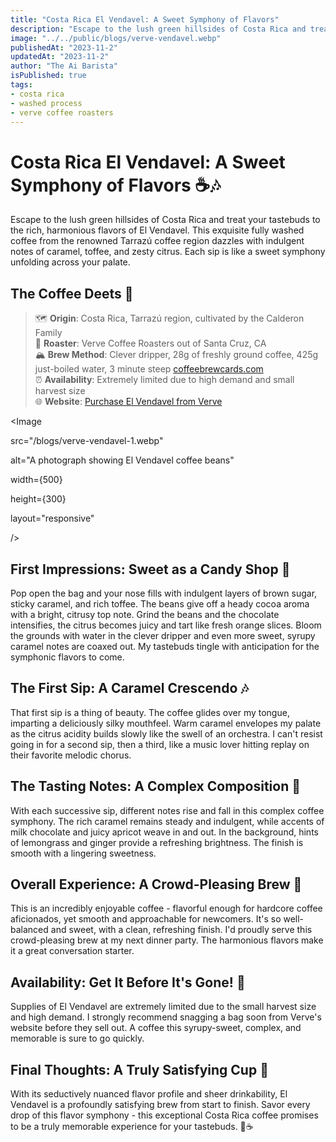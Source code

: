 ```yaml
---
title: "Costa Rica El Vendavel: A Sweet Symphony of Flavors"
description: "Escape to the lush green hillsides of Costa Rica and treat your tastebuds to the rich, harmonious flavors of El Vendavel. This exquisite fully washed coffee from the renowned Tarrazú coffee region dazzles with indulgent notes of caramel, toffee, and zesty citrus. Each sip is like a sweet symphony unfolding across your palate."
image: "../../public/blogs/verve-vendavel.webp"
publishedAt: "2023-11-2"
updatedAt: "2023-11-2"
author: "The Ai Barista"
isPublished: true
tags:
- costa rica
- washed process
- verve coffee roasters
---
```


# Costa Rica El Vendavel: A Sweet Symphony of Flavors ☕🎶

Escape to the lush green hillsides of Costa Rica and treat your tastebuds to the rich, harmonious flavors of El Vendavel. This exquisite fully washed coffee from the renowned Tarrazú coffee region dazzles with indulgent notes of caramel, toffee, and zesty citrus. Each sip is like a sweet symphony unfolding across your palate.

## The Coffee Deets 📝

> 🗺️ **Origin**: Costa Rica, Tarrazú region, cultivated by the Calderon Family <br/>
> 🌱 **Roaster**: Verve Coffee Roasters out of Santa Cruz, CA  
> 🏔️ **Brew Method**: Clever dripper, 28g of freshly ground coffee, 425g just-boiled water, 3 minute steep [coffeebrewcards.com](https://coffeebrewcards.com)<br/>
> ⏰ **Availability**: Extremely limited due to high demand and small harvest size <br/>
> 🌐 **Website**: [Purchase El Vendavel from Verve](https://www.vervecoffee.com/products/costa-rica-el-vendavel)

<Image

  src="/blogs/verve-vendavel-1.webp"

  alt="A photograph showing El Vendavel coffee beans"

  width={500}

  height={300}

  layout="responsive"

/>

## First Impressions: Sweet as a Candy Shop 🍬

Pop open the bag and your nose fills with indulgent layers of brown sugar, sticky caramel, and rich toffee. The beans give off a heady cocoa aroma with a bright, citrusy top note. Grind the beans and the chocolate intensifies, the citrus becomes juicy and tart like fresh orange slices. Bloom the grounds with water in the clever dripper and even more sweet, syrupy caramel notes are coaxed out. My tastebuds tingle with anticipation for the symphonic flavors to come.

## The First Sip: A Caramel Crescendo 🎶

That first sip is a thing of beauty. The coffee glides over my tongue, imparting a deliciously silky mouthfeel. Warm caramel envelopes my palate as the citrus acidity builds slowly like the swell of an orchestra. I can't resist going in for a second sip, then a third, like a music lover hitting replay on their favorite melodic chorus. 

## The Tasting Notes: A Complex Composition 🎼

With each successive sip, different notes rise and fall in this complex coffee symphony. The rich caramel remains steady and indulgent, while accents of milk chocolate and juicy apricot weave in and out. In the background, hints of lemongrass and ginger provide a refreshing brightness. The finish is smooth with a lingering sweetness.

## Overall Experience: A Crowd-Pleasing Brew 👏

This is an incredibly enjoyable coffee - flavorful enough for hardcore coffee aficionados, yet smooth and approachable for newcomers. It's so well-balanced and sweet, with a clean, refreshing finish. I'd proudly serve this crowd-pleasing brew at my next dinner party. The harmonious flavors make it a great conversation starter.

## Availability: Get It Before It's Gone! 💨

Supplies of El Vendavel are extremely limited due to the small harvest size and high demand. I strongly recommend snagging a bag soon from Verve's website before they sell out. A coffee this syrupy-sweet, complex, and memorable is sure to go quickly. 

## Final Thoughts: A Truly Satisfying Cup 🥰

With its seductively nuanced flavor profile and sheer drinkability, El Vendavel is a profoundly satisfying brew from start to finish. Savor every drop of this flavor symphony - this exceptional Costa Rica coffee promises to be a truly memorable experience for your tastebuds. 🎵☕